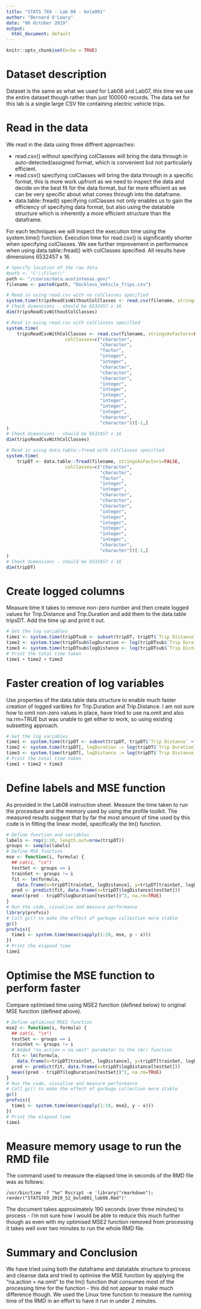 ---
title: "STATS 769 - Lab 08 - bole001"
author: "Bernard O'Leary"
date: "06 October 2019"
output:
  html_document: default
---

```{r setup, include=FALSE}
knitr::opts_chunk$set(echo = TRUE)
```

# Dataset description

Dataset is the same as what we used for Lab06 and Lab07, this time we use the entire dataset though rather than just 100000 records. The data set for this lab is a single large CSV file containing electric vehicle trips.

# Read in the data

We read in the data using three diffrent approaches:

- read.csv() without specifying colClasses will bring the data through in auto-detected/assigned format, which is convenient but not particularly efficient. 
- read.csv() specifying colClasses will bring the data through in a specific format, this is more work upfront as we need to inspect the data and decide on the best fit for the data format, but far more efficient as we can be very specific about what comes through into the dataframe.
- data.table::fread() specifying colClasses not only enables us to gain the efficiency of specifying data format, but also using the datatable structure which is inherently a more efficient structure than the dataframe.

For each techniques we will inspect the execution time using the system.time() function. Execution time for read.csv() is significantly shorter when specifying colClasses. We see further improvement in performance when using data.table::fread() with colClasses specified. All results have dimensions 6532457 x 16.

```{r}
# Specify location of the raw data
#path <- "C:\\Files\\"
path <- "/course/data.austintexas.gov/"
filename <- paste0(path, "Dockless_Vehicle_Trips.csv")

# Read in using read.csv with no colClasses specified
system.time(tripsReadCsvWithoutColClasses <- read.csv(filename, stringsAsFactors=FALSE)[-1,])
# Check dimensions - should be 6532457 x 16
dim(tripsReadCsvWithoutColClasses)

# Read in using read.csv with colClasses specified
system.time(
    tripsReadCsvWithColClasses <- read.csv(filename, stringsAsFactors=FALSE,
                      colClasses=c("character",
                                   "character",
                                   "factor",
                                   "integer",
                                   "integer",
                                   "character",
                                   "character",
                                   "character",
                                   "integer",
                                   "integer",
                                   "integer",
                                   "integer",
                                   "integer",
                                   "integer",
                                   "character",
                                   "character"))[-1,]
)
# Check dimensions - should be 6532457 x 16
dim(tripsReadCsvWithColClasses)

# Read in using data.table::fread with colClasses specified
system.time(
    tripDT <- data.table::fread(filename, stringsAsFactors=FALSE,
                      colClasses=c("character",
                                   "character",
                                   "factor",
                                   "integer",
                                   "integer",
                                   "character",
                                   "character",
                                   "character",
                                   "integer",
                                   "integer",
                                   "integer",
                                   "integer",
                                   "integer",
                                   "integer",
                                   "character",
                                   "character"))[-1,]
)
# Check dimensions - should be 6532457 x 16
dim(tripDT)
```

# Create logged columns

Measure time it takes to remove non-zero number and then create logged values for Trip.Distance and Trip.Duration and add them to the data.table tripsDT. Add the time up and print it out.

```{r}
# Get the log variables
time1 <- system.time(tripDTsub <- subset(tripDT, tripDT$`Trip Distance` > 0 & tripDT$`Trip Duration` > 0))
time2 <- system.time(tripDTsub$logDuration <- log(tripDTsub$`Trip Duration`))
time3 <- system.time(tripDTsub$logDistance <- log(tripDTsub$`Trip Distance`))
# Print the total time taken 
time1 + time2 + time3
```

# Faster creation of log variables

Use properties of the data.table data structure to enable much faster creation of logged varibles for Trip.Duration and Trip.Distance. I am not sure how to omit non-zero values in place, have tried to use na.omit and also na.rm=TRUE but was unable to get either to work, so using existing subsetting approach.

```{r}
# Get the log variables
time1 <- system.time(tripDT <- subset(tripDT, tripDT$`Trip Distance` > 0 & tripDT$`Trip Duration` > 0))
time2 <- system.time(tripDT[, logDuration := log(tripDT$`Trip Duration`)])
time3 <- system.time(tripDT[, logDistance := log(tripDT$`Trip Distance`)])
# Print the total time taken
time1 + time2 + time3
```

# Define labels and MSE function 

As provided in the Lab08 instruction sheet. Measure the time taken to run the procesdure and the memory used by using the profile toolkit. The measured results suggest that by far the most amount of time used by this code is in fitting the linear model, specifically the lm() function.

```{r}
# Define function and variables
labels <- rep(1:10, length.out=nrow(tripDT))
groups <- sample(labels)
# Define MSE function
mse <- function(i, formula) {
  ## cat(i, "\n")
  testSet <- groups == i
  trainSet <- groups != i
  fit <- lm(formula,
    data.frame(x=tripDT[trainSet, logDistance], y=tripDT[trainSet, logDuration]))
  pred <- predict(fit, data.frame(x=tripDT$logDistance[testSet]))
  mean((pred - tripDT$logDuration[testSet])^2, na.rm=TRUE)
}
# Run the code, visualise and measure performance
library(profvis)
# Call gc() to make the effect of garbage collection more stable
gc() 
profvis({
  time1 <- system.time(mean(sapply(1:10, mse, y ~ x)))
})
# Print the elapsed time
time1
```

# Optimise the MSE function to perform faster

Compare optimised time using MSE2 function (defined below) to original MSE function (defined above). 

```{r}
# Define optimised MSE2 function
mse2 <- function(i, formula) {
  ## cat(i, "\n")
  testSet <- groups == i
  trainSet <- groups != i
  # Added "na.action = na.omit" parameter to the lm() function
  fit <- lm(formula,
    data.frame(x=tripDT[trainSet, logDistance], y=tripDT[trainSet, logDuration]), na.action = na.omit)
  pred <- predict(fit, data.frame(x=tripDT$logDistance[testSet]))
  mean((pred - tripDT$logDuration[testSet])^2, na.rm=TRUE)
}
# Run the code, visualise and measure performance
# Call gc() to make the effect of garbage collection more stable
gc() 
profvis({
  time1 <- system.time(mean(sapply(1:10, mse2, y ~ x)))
})
# Print the elapsed time
time1
```

# Measure memory usage to run the RMD file

The command used to measure the elapsed time in seconds of the RMD file was as follows:

```
/usr/bin/time -f "%e" Rscript -e 'library("rmarkdown"); render("STATS769_2019_S2_bole001_lab08.Rmd")'
```

The document takes approximately 190 seconds (over three minutes) to process - I'm not sure how I would be able to reduce this much further though as even with my optimised MSE2 function removed from processing it takes well over two minutes to run the whole RMD file.

# Summary and Conclusion

We have tried using both the dataframe and datatable structure to process and cleanse data and tried to optimise the MSE function by applying the "na.action = na.omit" to the lm() function that consumes most of the processing time for the function - this did not appear to make much difference though. We used the Linux time function to measure the running time of the RMD in an effort to have it run in under 2 minutes. 

